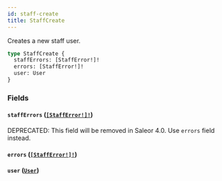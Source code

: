 ```yaml
---
id: staff-create
title: StaffCreate
---
```


Creates a new staff user.

```graphql
type StaffCreate {
  staffErrors: [StaffError!]!
  errors: [StaffError!]!
  user: User
}
```

### Fields

#### `staffErrors` ([`[StaffError!]!`](/developer/api-reference/objects/staff-error))

<span class="badge badge--warning">DEPRECATED: This field will be removed in Saleor 4.0. Use `errors` field instead.</span>

#### `errors` ([`[StaffError!]!`](/developer/api-reference/objects/staff-error))

#### `user` ([`User`](/developer/api-reference/objects/user))
